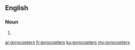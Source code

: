 ==English==

===Noun===
{{head|en|plural}}

# {{plural of|gyrocopter|lang=en|nocat=1}}

[[ar:gyrocopters]]
[[fr:gyrocopters]]
[[ku:gyrocopters]]
[[my:gyrocopters]]